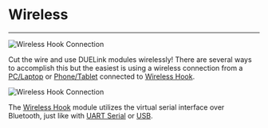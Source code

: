 # Wireless

---

![Wireless Hook Connection](pathname:///img/wirelesshook-connection.png)

Cut the wire and use DUELink modules wirelessly! There are several ways to accomplish this but the easiest is using a wireless connection from a [PC/Laptop](../hw/pc-laptop) or [Phone/Tablet](../hw/phone-tablet) connected to [Wireless Hook](../catalog/adapter/wireless-hook).

![Wireless Hook Connection](pathname:///img/wireless-hook.png)

The [Wireless Hook](../catalog/adapter/wireless-hook) module utilizes the virtual serial interface over Bluetooth, just like with [UART Serial](uart) or [USB](usb).
